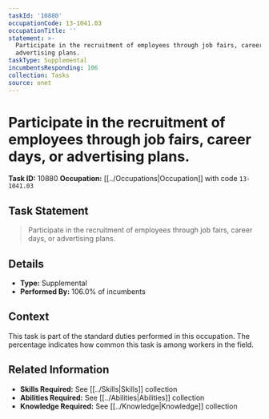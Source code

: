 ```yaml
---
taskId: '10880'
occupationCode: 13-1041.03
occupationTitle: ''
statement: >-
  Participate in the recruitment of employees through job fairs, career days, or
  advertising plans.
taskType: Supplemental
incumbentsResponding: 106
collection: Tasks
source: onet
---
```

# Participate in the recruitment of employees through job fairs, career days, or advertising plans.

**Task ID:** 10880
**Occupation:** [[../Occupations|Occupation]] with code `13-1041.03`

## Task Statement

> Participate in the recruitment of employees through job fairs, career days, or advertising plans.

## Details

- **Type:** Supplemental
- **Performed By:** 106.0% of incumbents

## Context

This task is part of the standard duties performed in this occupation. The percentage indicates how common this task is among workers in the field.

## Related Information

- **Skills Required:** See [[../Skills|Skills]] collection
- **Abilities Required:** See [[../Abilities|Abilities]] collection
- **Knowledge Required:** See [[../Knowledge|Knowledge]] collection
